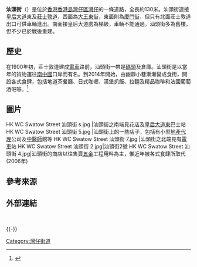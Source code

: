 {{Infobox Hong Kong Road
|   中文街道名稱    =  汕頭街
|   英文街道名稱    =  Swatow Street
|   圖片        =  Shatow Street 2015.jpg
|   圖片寬度    = 290px
|   圖片說明    =  汕頭街（2015年）
|   路段總長度  =  0.13
|   車速限制    =  
|   行車線數量  =  單線雙程
|   所在地區    =  [[灣仔區|灣仔區]]
|   起點        =  [[莊士敦道|莊士敦道]]
|   終點        =  [[皇后大道東_(街道)|皇后大道東]]
|   通車日期    =
}}

'''汕頭街'''（{{lang-en|Swatow Street}}）是位於[[香港|香港]][[香港島|香港島]][[灣仔區|灣仔區]][[灣仔|灣仔]]的一條道路，全長約130米。汕頭街連接[[皇后大道|皇后大道]]東及[[莊士敦道|莊士敦道]]，西面為[[大王東街|大王東街]]，東面則為[[廈門街|廈門街]]，但只有北面莊士敦道出口可供車輛進出。南面接皇后大道處為梯級，車輛不能通過。汕頭街多為舊樓，但不少已於戰後重建。

==歷史==
在1900年初，莊士敦道建成[[香港電車|電車]]路前，汕頭街一帶是[[碼頭|碼頭]]及倉庫。汕頭街是以當年的貨物運往[[南中國|南中國]]口岸而有名。到2014年開始，由幽靜小巷漸漸變成食街，開設各式食肆，包括地道茶餐廳、日式咖喱、漢堡扒飯、拉麵及精品咖啡和法國葡萄酒吧等。<ref>{{Cite web |url=https://hk.news.yahoo.com/%E5%A4%A7guide%E5%B0%8F%E9%A3%9F-%E7%81%A3%E4%BB%94%E6%96%B0%E9%A3%9F%E8%A1%97-223000620.html |title=大Guide小食——灣仔新食街 《星島日報》 2014年12月6日 |access-date=2015年6月22日 |archive-date=2019年8月13日 |archive-url=https://web.archive.org/web/20190813040634/https://hk.news.yahoo.com/%E5%A4%A7guide%E5%B0%8F%E9%A3%9F-%E7%81%A3%E4%BB%94%E6%96%B0%E9%A3%9F%E8%A1%97-223000620.html |dead-url=no }}</ref>

==圖片==
<gallery>
HK WC Swatow Street 汕頭街 s.jpg |汕頭街之南端見花店及[[皇后大道東_(街道)|皇后大道東]]巴士站
HK WC Swatow Street 汕頭街 5.jpg |汕頭街上的一些店子，包括有小型[[地產代理|地產代理]]公司及[[中醫師|中醫師]]館等
HK WC Swatow Street 汕頭街 7.jpg |汕頭街之北端見有[[電車|電車]]站
HK WC Swatow Street 汕頭街 2.jpg|汕頭街2號
HK WC Swatow Street 汕頭街 4.jpg|汕頭街的商店以往售賣[[五金|五金]]工程用料為主，惟近年被各式食肆所取代 (2006年)
</gallery>

==參考來源==
{{reflist}}

==外部連結==
{{commonscat-inline|Swatow Street}}

<br>
{{HK-trans-stub}}

{{-}}
{{灣仔舊區街道}}

[[Category:灣仔街道|Category:灣仔街道]]